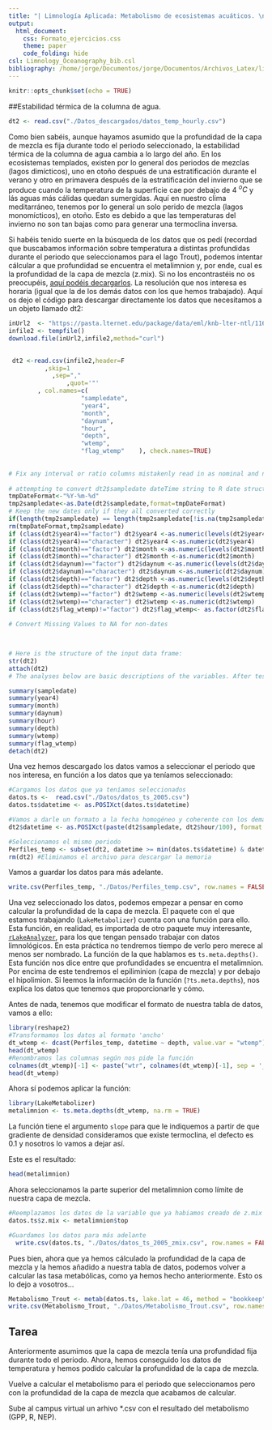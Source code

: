 ```yaml
---
title: "| Limnología Aplicada: Metabolismo de ecosistemas acuáticos. \n| Parte IV\n"
output:
  html_document:
    css: Formato_ejercicios.css
    theme: paper
    code_folding: hide
csl: Limnology_Oceanography_bib.csl
bibliography: /home/jorge/Documentos/jorge/Documentos/Archivos_Latex/library.bib
---
```


```r
knitr::opts_chunk$set(echo = TRUE)
```

##Estabilidad térmica de la columna de agua.

```r
dt2 <- read.csv("./Datos_descargados/datos_temp_hourly.csv")

```

Como bien sabéis, aunque hayamos asumido que la profundidad de la capa de mezcla es fija durante todo el periodo seleccionado, la estabilidad térmica de la columna de agua cambia a lo largo del año. En los ecosistemas templados, existen por lo general dos periodos de mezclas (lagos dimícticos), uno en otoño después de una estratificación durante el verano y otro en primavera después de la estratificación del invierno que se produce cuando la temperatura de la superficie cae por debajo de 4 $^oC$ y lás aguas más cálidas quedan sumergidas. Aquí en nuestro clima meditarráneo, tenemos por lo general un solo perido de mezcla (lagos monomícticos), en otoño. Esto es debido a que las temperaturas del invierno no son tan bajas como para generar una termoclina inversa.

Si habéis tenido suerte en la búsqueda de los datos que os pedí (recordad que buscabamos información sobre temperatura a distintas profundidas durante el periodo que seleccionamos para el lago Trout), podemos intentar cálcular a que profundidad se encuentra el metalimnion y, por ende, cual es la profundidad de la capa de mezcla (z.mix). Si no los encontrastéis no os preocupéis, [aquí podéis decargarlos](https://portal.edirepository.org/nis/mapbrowse?packageid=knb-lter-ntl.116.26). La resolución que nos interesa es horaria (igual que la de los demás datos con los que hemos trabajado).
Aquí os dejo el código para descargar directamente los datos que necesitamos a un objeto llamado dt2:

```r
inUrl2  <- "https://pasta.lternet.edu/package/data/eml/knb-lter-ntl/116/26/c4aeea97f85c26cc39781d6b8dd40cb3" 
infile2 <- tempfile()
download.file(inUrl2,infile2,method="curl")

                   
 dt2 <-read.csv(infile2,header=F 
          ,skip=1
            ,sep=","  
                ,quot='"' 
        , col.names=c(
                    "sampledate",     
                    "year4",     
                    "month",     
                    "daynum",     
                    "hour",     
                    "depth",     
                    "wtemp",     
                    "flag_wtemp"    ), check.names=TRUE)
               
  
# Fix any interval or ratio columns mistakenly read in as nominal and nominal columns read as numeric or dates read as strings
                                                   
# attempting to convert dt2$sampledate dateTime string to R date structure (date or POSIXct)                                
tmpDateFormat<-"%Y-%m-%d"
tmp2sampledate<-as.Date(dt2$sampledate,format=tmpDateFormat)
# Keep the new dates only if they all converted correctly
if(length(tmp2sampledate) == length(tmp2sampledate[!is.na(tmp2sampledate)])){dt2$sampledate <- tmp2sampledate } else {print("Date conversion failed for dt2$sampledate. Please inspect the data and do the date conversion yourself.")}                                                                    
rm(tmpDateFormat,tmp2sampledate) 
if (class(dt2$year4)=="factor") dt2$year4 <-as.numeric(levels(dt2$year4))[as.integer(dt2$year4) ]               
if (class(dt2$year4)=="character") dt2$year4 <-as.numeric(dt2$year4)
if (class(dt2$month)=="factor") dt2$month <-as.numeric(levels(dt2$month))[as.integer(dt2$month) ]               
if (class(dt2$month)=="character") dt2$month <-as.numeric(dt2$month)
if (class(dt2$daynum)=="factor") dt2$daynum <-as.numeric(levels(dt2$daynum))[as.integer(dt2$daynum) ]               
if (class(dt2$daynum)=="character") dt2$daynum <-as.numeric(dt2$daynum)
if (class(dt2$depth)=="factor") dt2$depth <-as.numeric(levels(dt2$depth))[as.integer(dt2$depth) ]               
if (class(dt2$depth)=="character") dt2$depth <-as.numeric(dt2$depth)
if (class(dt2$wtemp)=="factor") dt2$wtemp <-as.numeric(levels(dt2$wtemp))[as.integer(dt2$wtemp) ]               
if (class(dt2$wtemp)=="character") dt2$wtemp <-as.numeric(dt2$wtemp)
if (class(dt2$flag_wtemp)!="factor") dt2$flag_wtemp<- as.factor(dt2$flag_wtemp)
                
# Convert Missing Values to NA for non-dates
                


# Here is the structure of the input data frame:
str(dt2)                            
attach(dt2)                            
# The analyses below are basic descriptions of the variables. After testing, they should be replaced.                 

summary(sampledate)
summary(year4)
summary(month)
summary(daynum)
summary(hour)
summary(depth)
summary(wtemp)
summary(flag_wtemp) 
detach(dt2)
```

Una vez hemos descargado los datos vamos a seleccionar el periodo que nos interesa, en función a los datos que ya teníamos seleccionado:

```r
#Cargamos los datos que ya teníamos seleccionados
datos.ts <-  read.csv("./Datos/datos_ts_2005.csv")
datos.ts$datetime <- as.POSIXct(datos.ts$datetime)

#Vamos a darle un formato a la fecha homogéneo y coherente con los demás objetos con los que hemos trabajado.
dt2$datetime <- as.POSIXct(paste(dt2$sampledate, dt2$hour/100), format = "%Y-%m-%d %H")

#Seleccionamos el mismo periodo
Perfiles_temp <- subset(dt2, datetime >= min(datos.ts$datetime) & datetime <= max(datos.ts$datetime)) 
rm(dt2) #Eliminamos el archivo para descargar la memoria
```

Vamos a guardar los datos para más adelante.

```r
write.csv(Perfiles_temp, "./Datos/Perfiles_temp.csv", row.names = FALSE)
```


Una vez seleccionado los datos, podemos empezar a pensar en como calcular la profundidad de la capa de mezcla. El paquete con el que estamos trabajando (`LakeMetabolizer`) cuenta con una función para ello. Esta función, en realidad, es importada de otro paquete muy interesante, [`rLakeAnalyzer`](https://cran.r-project.org/web/packages/rLakeAnalyzer/rLakeAnalyzer.pdf), para los que tengan pensado trabajar con datos limnológicos. En esta práctica no tendremos tiempo de verlo pero merece al menos ser nombrado. La función de la que hablamos es `ts.meta.depths()`. Esta función nos dice entre que profundidades se encuentra el metalimnion. Por encima de este tendremos el epiliminion (capa de mezcla) y por debajo el hipolimion. Si leemos la información de la función (`?ts.meta.depths`), nos explica los datos que tenemos que proporcionarle y cómo. 

Antes de nada, tenemos que modificar el formato de nuestra tabla de datos, vamos a ello:

```r
library(reshape2)
#Transformamos los datos al formato 'ancho'
dt_wtemp <- dcast(Perfiles_temp, datetime ~ depth, value.var = "wtemp")
head(dt_wtemp)
#Renombramos las columnas según nos pide la función
colnames(dt_wtemp)[-1] <- paste("wtr", colnames(dt_wtemp)[-1], sep = '_')
head(dt_wtemp)
```

Ahora sí podemos aplicar la función:

```r
library(LakeMetabolizer)
metalimnion <- ts.meta.depths(dt_wtemp, na.rm = TRUE) 
```

La función tiene el argumento `slope` para que le indiquemos a partir de que gradiente de densidad consideramos que existe termoclina, el defecto es 0.1 y nosotros lo vamos a dejar así.

Este es el resultado:

```r
head(metalimnion)
```

Ahora seleccionamos la parte superior del metalimnion como límite de nuestra capa de mezcla.

```r
#Reemplazamos los datos de la variable que ya habiamos creado de z.mix
datos.ts$z.mix <- metalimnion$top

#Guardamos los datos para más adelante
  write.csv(datos.ts, "./Datos/datos_ts_2005_zmix.csv", row.names = FALSE)
```

Pues bien, ahora que ya hemos cálculado la profundidad de la capa de mezcla y la hemos añadido a nuestra tabla de datos, podemos volver a calcular las tasa metabólicas, como ya hemos hecho anteriormente. Esto os lo dejo a vosotros...

```r
Metabolismo_Trout <- metab(datos.ts, lake.lat = 46, method = "bookkeep")
write.csv(Metabolismo_Trout, "./Datos/Metabolismo_Trout.csv", row.names = FALSE)
```

<div class="ejercicios">
<h2 class="texto">Tarea</h2>
<p class="texto">Anteriormente asumimos que la capa de mezcla tenía una profundidad fija durante todo el periodo. Ahora, hemos conseguido los datos de temperatura y hemos podido calcular la profundidad de la capa de mezcla.</p>
<p class="textoC">Vuelve a calcular el metabolismo para el periodo que seleccionamos pero con la profundidad de la capa de mezcla que acabamos de calcular.</p>
<p class="texto">Sube al campus virtual un arhivo *.csv con el resultado del metabolismo (GPP, R, NEP).</p></div>
